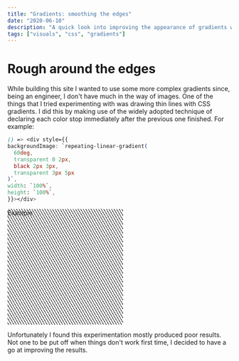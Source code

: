 ```yaml
---
title: "Gradients: smoothing the edges"
date: "2020-06-10"
description: "A quick look into improving the appearance of gradients with hard edges"
tags: ["visuals", "css", "gradients"]
---
```


# Rough around the edges

While building this site I wanted to use some more complex gradients since, being an engineer, I don't have much in the
way of images. One of the things that I tried experimenting with was drawing thin lines with CSS gradients. I did this
by making use of the widely adopted technique of declaring each color stop immediately after the previous one finished.
For example:

```css live=true
() => <div style={{
backgroundImage: `repeating-linear-gradient(
  60deg,
  transparent 0 2px,
  black 2px 3px,
  transparent 3px 5px
)`,
width: `100%`,
height: `100%`,
}}></div>
```

<div style="background-image: repeating-linear-gradient(
    60deg,
    transparent 0 2px,
    black 2px 3px,
    transparent 3px 5px
  ); height: 260px; width: 260px;">Example</div>

Unfortunately I found this experimentation mostly produced poor results. Not one to be put off when things don't work
first time, I decided to have a go at improving the results.
